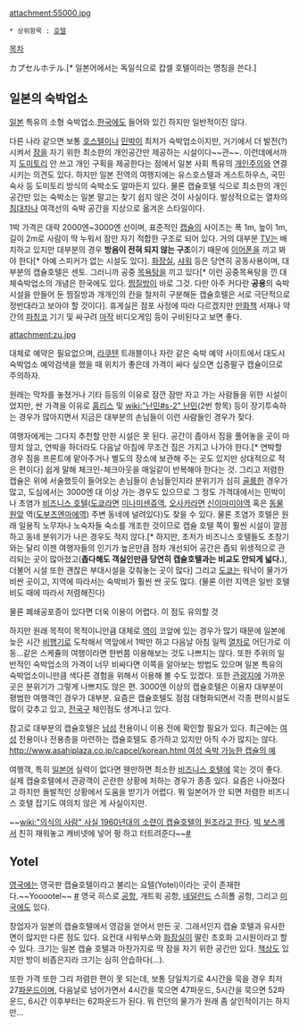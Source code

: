 attachment:55000.jpg

 * 상위항목 : [[호텔]]

[[목차]]

カプセルホテル.[* 일본어에서는 독일식으로 캅셀 호텔이라는 명칭을 쓴다.]

== 일본의 숙박업소 ==
[[일본]] 특유의 소형 숙박업소.[[한국]]에도 들어와 있긴 하지만 일반적이진 않다.

다른 나라 같으면 보통 [[호스텔]]이나 [[민박]]이 최저가 숙박업소이지만, 거기에서 더 발전(?)시켜서 [[잠]]을 자기 위한 최소한의 개인공간만 제공하는 시설이다~~관~~. 이런데에서까지 [[도미토리]] 안 쓰고 개인 구획을 제공한다는 점에서 일본 사회 특유의 [[개인주의]]와 연결시키는 의견도 있다. 하지만 일본 전역의 여행지에는 유스호스텔과 게스트하우스, 국민숙사 등 도미토리 방식의 숙박소도 얼마든지 있다. 물론 캡슐호텔 식으로 최소한의 개인공간만 있는 숙박소는 일본 말고는 찾기 쉽지 않은 것이 사실이다. 발상적으로는 열차의 [[침대차]]나 여객선의 숙박 공간을 지상으로 옮겨온 스타일이다.

1박 가격은 대략 2000엔~3000엔 선이며, 표준적인 [[캡슐]]의 사이즈는 폭 1m, 높이 1m, 길이 2m로 사람이 딱 누워서 잠만 자기 적합한 구조로 되어 있다. 거의 대부분 [[TV]]는 배치하고 있지만 대부분의 경우 '''방음이 전혀 되지 않는 구조'''이기 때문에 [[이어폰]]을 끼고 봐야 한다[* 아예 스피커가 없는 시설도 있다]. [[화장실]], [[샤워]] 등은 당연히 공동사용이며, 대부분의 캡슐호텔은 센토. 그러니까 공중 [[목욕탕]]을 끼고 있다[* 이런 공중목욕탕을 낀 대체숙박업소의 개념은 한국에도 있다. [[찜질방]]이 바로 그것. 다만 아주 커다란 '''공용'''의 숙박시설을 만들어 둔 찜질방과 개개인의 칸을 철저히 구분해둔 캡슐호텔은 서로 극단적으로 정반대라고 보아야 할 것이다]. 휴게실은 점포 사정에 따라 다르겠지만 [[만화책]] 서재나 약간의 [[파칭코]] 기기 및 싸구려 [[마작]] 비디오게임 등이 구비된다고 보면 좋다. 

attachment:zu.jpg

대체로 예약은 필요없으며, [[라쿠텐]] 트래블이나 자란 같은 숙박 예약 사이트에서 대도시 숙박업소 예약검색을 했을 때 위치가 좋은데 가격이 싸다 싶으면 십중팔구 캡슐이므로 주의하자.

원래는 막차를 놓쳤거나 기타 등등의 이유로 잠깐 잠만 자고 가는 사람들을 위한 시설이었지만, 싼 가격을 이유로 [[홈리스]] 및 [[wiki:"난민#s-2" 난민]](2번 항목) 등이 장기투숙하는 경우가 많아지면서 지금은 대부분의 손님들이 이런 사람들인 경우가 잦다. 

여행자에게는 그다지 추천할 만한 시설은 못 된다. 공간이 좁아서 짐을 풀어놓을 곳이 마땅치 않고, 연박을 하더라도 다음날 아침에 무조건 짐은 가지고 나가야 한다.[* 연박할 경우 짐을 프론트에 맡아주거나 별도의 장소에 보관해 주는 곳도 있지만 상대적으로 적은 편이다] 쉽게 말해 체크인-체크아웃을 매일같이 반복해야 한다는 것. 그리고 저렴한 캡슐은 위에 서술했듯이 들어오는 손님들이 손님들인지라 분위기가 심히 [[골룸]]한 경우가 많고, 도심에서는 3000엔 대 이상 가는 경우도 있으므로 그 정도 가격대에서는 민박이나 초염가 [[비즈니스 호텔]]([[도쿄]]라면 [[미나미센쥬역]], [[오사카]]라면 [[신이마미야역]] 혹은 [[동물원]]앞 역([[도부츠엔마에역]]) 주변 동네에 널려있다)도 찾을 수 있다. 물론 초염가 호텔은 원래 일용직 노무자나 노숙자들 숙소를 개조한 것이므로 캡슐 호텔 쪽이 훨씬 시설이 깔끔하고 동네 분위기가 나은 경우도 적지 않다.[* 하지만, 초저가 비즈니스 호텔들도 초창기와는 달리 이젠 여행자들의 인기가 높은만큼 점차 개선되어 공간은 좁되 위생적으로 관리되는 곳이 많아졌고('''좁다해도 객실인만큼 당연히 캡슐호텔과는 비교도 안되게 넓다.'''), 더불어 시설 또한 괜찮은 부대시설을 갖춰놓는 곳이 많다] 그리고 [[도쿄]]는 워낙이 물가가 비싼 곳이고, 지역에 따라서는 숙박비가 훨씬 싼 곳도 많다. (물론 이런 지역은 일반 호텔비도 때에 따라서 저렴해진다)

물론 폐쇄공포증이 있다면 더욱 이용이 어렵다. 이 점도 유의할 것

하지만 원래 목적이 목적이니만큼 대체로 [[역]]이 코앞에 있는 경우가 많기 때문에 일본에 늦은 시간 [[비행기]]로 도착해서 역앞에서 1박만 하고 다음날 아침 일찍 [[열차]]로 어딘가로 이동...같은 스케쥴의 여행이라면 한번쯤 이용해보는 것도 나쁘지는 않다. 또한 주위의 일반적인 숙박업소의 가격이 너무 비싸다면 이쪽을 알아보는 방법도 있으며 일본 특유의 숙박업소이니만큼 색다른 경험을 위해서 이용해 볼 수도 있겠다. 또한 [[관광]]지에 가까운 곳은 분위기가 그렇게 나쁘지도 않은 편. 3000엔 이상의 캡슐호텔은 이용자 대부분이 평범한 여행객인 경우가 대부분. 요즘은 캡슐호텔도 점점 대형화되면서 각종 편의시설도 많이 갖추고 있고, [[전국구]] 체인점도 생겨나고 있다.

참고로 대부분의 캡슐호텔은 [[남성]] 전용이니 이용 전에 확인할 필요가 있다. 최근에는 [[여성]] 전용이나 전용층을 마련하는 캡슐호텔도 증가하고 있지만 아직 수가 많지는 않다. [[http://www.asahiplaza.co.jp/capcel/korean.html 여성 숙박 가능한 캡슐의 예]]

여행객, 특히 [[일본어]] 실력이 없다면 웬만하면 최소한 [[비즈니스 호텔]]에 묵는 것이 좋다. 실제 캡슐호텔에서 관광객이 곤란한 상황에 처하는 경우가 종종 있다. 요즘은 나아졌다고 하지만 돌발적인 상황에서 도움을 받기가 어렵다. 뭐 일본어가 안 되면 저렴한 비즈니스 호텔 잡기도 여의치 않은 게 사실이지만. 

~~[[wiki:"의식의 사람" 사실 1960년대의 소련이 캡슐호텔의 원조라고 한다]]. [[빅 보스]]께서 친히 재워놓고 캐비넷에 넣어 펑 하고 터트려준다~~[http://www.youtube.com/watch?v=KDzfreBf-LA #]

== Yotel ==
[[영국]]에는 영국판 캡슐호텔이라고 불리는 요텔(Yotel)이라는 곳이 존재한다.~~Yooootel~~   [http://bbs2.ruliweb.daum.net/gaia/do/ruliweb/default/hobby/308/read?articleId=14444595&bbsId=G005&itemGroupId=25&pageIndex=1 #] 영국 히스로 [[공항]], 개트윅 공항, [[네덜란드]] 스히폴 공항, 그리고 [[미국]]에도 있다.

창업자가 일본의 캡슐호텔에서 영감을 얻어서 만든 곳. 그래서인지 캡슐 호텔과 유사한 면이 많지만 다른 점도 있다. 요컨대 샤워부스와 [[화장실]]이 딸린 초호화 고시원이라고 할 수 있다. 크기는 일본 캡슐 호텔과 마찬가지로 딱 잠을 자기 위한 공간만 있다. [[책상]]도 있지만 방이 비좁은지라 크기는 심히 안습하다(...).

또한 가격 또한 그리 저렴한 편이 못 되는데, 보통 당일치기로 4시간을 묵을 경우 최저 27[[파운드]]이며, 다음날로 넘어가면서 4시간을 묵으면 47파운드, 5시간을 묵으면 52파운드, 6시간 이후부터는 62파운드가 된다. 뭐 런던의 물가가 원래 좀 살인적이기는 하지만...
